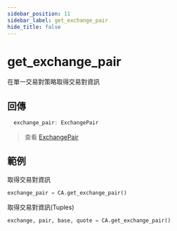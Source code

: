 ```yaml
---
sidebar_position: 11
sidebar_label: get_exchange_pair
hide_title: false
---
```



# get_exchange_pair

在單一交易對策略取得交易對資訊

## 回傳

```typescript
  exchange_pair: ExchangePair
```
> 查看 [ExchangePair](/docs/developer/api/python/ca-objects/exchange-pair)


## 範例

取得交易對資訊

```py
exchange_pair = CA.get_exchange_pair()
```

取得交易對資訊(Tuples)

```py
exchange, pair, base, quote = CA.get_exchange_pair()
```
